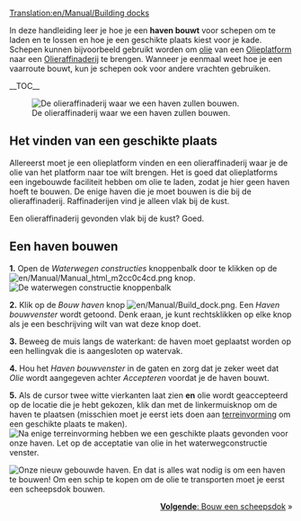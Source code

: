 [[Translation:en/Manual/Building docks]]
{{nl/Manual/Tutorial/Tutorial}}

In deze handleiding leer je hoe je een '''haven bouwt''' voor schepen om te laden en te lossen en hoe je een geschikte plaats kiest voor je kade. Schepen kunnen bijvoorbeeld gebruikt worden om [[en/Manual/Base Set/Cargos/Oil|olie]] van een [[en/Manual/Base Set/Industries/Oil Rig|Olieplatform]] naar een [[en/Manual/Base Set/Industries/Oil Refinery|Olieraffinaderij]] te brengen. Wanneer je eenmaal weet hoe je een vaarroute bouwt, kun je schepen ook voor andere vrachten gebruiken.

__TOC__

[[File:en/Manual/Dock construction 1.png|left|frame|De olieraffinaderij waar we een haven zullen bouwen.]]
==Het vinden van een geschikte plaats==
Allereerst moet je een olieplatform vinden en een olieraffinaderij waar je de olie van het platform naar toe wilt brengen. Het is goed dat olieplatforms een ingebouwde faciliteit hebben om olie te laden, zodat je hier geen haven hoeft te bouwen. De enige haven die je moet bouwen is die bij de olieraffinaderij. Raffinaderijen vind je alleen vlak bij de kust.

Een olieraffinaderij gevonden vlak bij de kust? Goed.
<div style="clear:left"></div>

==Een haven bouwen==

'''1.''' Open de ''Waterwegen constructies'' knoppenbalk door te klikken op de [[File:en/Manual/Manual html m2cc0c4cd.png]] knop.
[[File:en/Manual/Dock toolbar.png|frame|none|De waterwegen constructie knoppenbalk]]

'''2.''' Klik op de ''Bouw haven'' knop [[File:en/Manual/Build dock.png]]. Een ''Haven bouwvenster'' wordt getoond. Denk eraan, je kunt rechtsklikken op elke knop als je een beschrijving wilt van wat deze knop doet.

'''3.''' Beweeg de muis langs de waterkant: de haven moet geplaatst worden op een hellingvak die is aangesloten op watervak.

'''4.''' Hou het ''Haven bouwvenster'' in de gaten en zorg dat je zeker weet dat ''Olie'' wordt aangegeven achter ''Accepteren'' voordat je de haven bouwt.

'''5.''' Als de cursor twee witte vierkanten laat zien '''en''' olie wordt geaccepteerd op de locatie die je hebt gekozen, klik dan met de linkermuisknop om de haven te plaatsen (misschien moet je eerst iets doen aan [[nl/Manual/Terreinvorming|terreinvorming]] om een geschikte plaats te maken).
[[File:en/Manual/Dock construction 2.png|frame|none|Na enige [[nl/Manual/Terreinvorming|terreinvorming]] hebben we een geschikte plaats gevonden voor onze haven. Let op de acceptatie van olie in het waterwegconstructie venster.]]


[[File:en/Manual/Dock construction 3.png|frame|right|Onze nieuw gebouwde haven.]]
En dat is alles wat nodig is om een haven te bouwen! Om een schip te kopen om de olie te transporten moet je eerst een scheepsdok bouwen.

<span style="float: right">[[nl/Bouwen dok|'''Volgende''': Bouw een scheepsdok]] &raquo;</span>